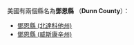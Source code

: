 美國有兩個縣名為'''鄧恩縣''' （'''Dunn County'''）：
* [[鄧恩縣_(北達科他州)|鄧恩縣 (北達科他州)]]
* [[鄧恩縣_(威斯康辛州)|鄧恩縣 (威斯康辛州)]]
{{disambig|D鄧恩縣|Cat=三字县名消歧义}}